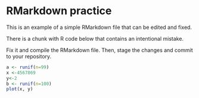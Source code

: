 # RMarkdown practice

This is an example of a simple RMarkdown file that can be edited and fixed.

There is a chunk with R code below that contains an intentional mistake. 

Fix it and compile the RMarkdown file. Then, stage the changes and commit to your repository.


```r
a <- runif(n=99)
x <-4567869
y<-2
b <- runif(n=100)
plot(x, y)
```

